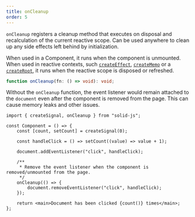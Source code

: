 ```yaml
---
title: onCleanup
order: 5
---
```


`onCleanup` registers a cleanup method that executes on disposal and recalculation of the current reactive scope.
Can be used anywhere to clean up any side effects left behind by initialization.

When used in a Component, it runs when the component is unmounted.
When used in reactive contexts, such [`createEffect`](/reference/basic-reactivity/create-effect), [`createMemo`](/reference/basic-reactivity/create-memo) or a [`createRoot`](/reference/reactive-utilities/create-root), it runs when the reactive scope is disposed or refreshed.

```ts
function onCleanup(fn: () => void): void;
```

Without the `onCleanup` function, the event listener would remain attached to the `document` even after the component is removed from the page.
This can cause memory leaks and other issues.

```tsx
import { createSignal, onCleanup } from "solid-js";

const Component = () => {
	const [count, setCount] = createSignal(0);

	const handleClick = () => setCount((value) => value + 1);

	document.addEventListener("click", handleClick);

	/**
	 * Remove the event listener when the component is removed/unmounted from the page.
	 */
	onCleanup(() => {
		document.removeEventListener("click", handleClick);
	});

	return <main>Document has been clicked {count()} times</main>;
};
```
